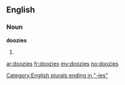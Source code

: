 ==English==

===Noun===
'''doozies'''

# {{plural of|[[doozy]]}}

[[Category:English plurals ending in "-ies"]]

[[ar:doozies]]
[[fr:doozies]]
[[my:doozies]]
[[no:doozies]]